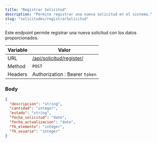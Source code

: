 ```yaml
---
title: "Registrar Solicitud"
description: "Permite registrar una nueva solicitud en el sistema."
slug: "solicitudes/registrarSolicitud"
---
```


Este endpoint permite registrar una nueva solicitud con los datos proporcionados.

| Variable | Valor                                                |
| -------- | ---------------------------------------------------- |
| URL      | [/api/solicitud/register/](/api/solicitud/register/) |
| Method   | `POST`                                               |
| Headers  | Authorization : Bearer `token`                       |

### Body

```json
{
  "descripcion": "string",
  "cantidad": "integer",
  "estado": "string",
  "fecha_solicitud": "date",
  "fecha_actualizacion": "date",
  "fk_elemento": "integer",
  "fk_usuario": "integer"
}
```
